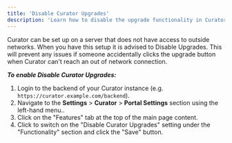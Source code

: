 ---
title: 'Disable Curator Upgrades'
description: 'Learn how to disable the upgrade functionality in Curator for servers without external network access.'
---

Curator can be set up on a server that does not have access to outside networks. When you have this setup it
is advised to Disable Upgrades. This will prevent any issues if someone accidentally clicks the upgrade
button when Curator can't reach an out of network connection.

***To enable Disable Curator Upgrades:***

1. Login to the backend of your Curator instance (e.g. `https://curator.example.com/backend`).
2. Navigate to the **Settings** > **Curator** > **Portal Settings** section using the left-hand menu..
3. Click on the "Features" tab at the top of the main page content.
4. Click to switch on the "Disable Curator Upgrades" setting under the "Functionality" section and click the "Save" button.

